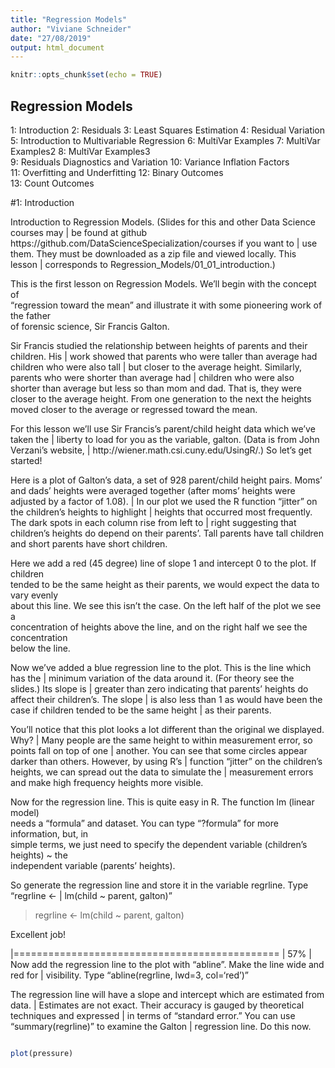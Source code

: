 ```yaml
---
title: "Regression Models"
author: "Viviane Schneider"
date: "27/08/2019"
output: html_document
---
```


```r
knitr::opts_chunk$set(echo = TRUE)
```

## Regression Models

1: Introduction
2: Residuals
3: Least Squares Estimation
4: Residual Variation  
5: Introduction to Multivariable Regression
6: MultiVar Examples
7: MultiVar Examples2 
8: MultiVar Examples3                      
9: Residuals Diagnostics and Variation
10: Variance Inflation Factors              
11: Overfitting and Underfitting 
12: Binary Outcomes                         
13: Count Outcomes          

#1: Introduction

Introduction to Regression Models. (Slides for this and other Data Science courses may
| be found at github https://github.com/DataScienceSpecialization/courses if you want to
| use them. They must be downloaded as a zip file and viewed locally. This lesson
| corresponds to Regression_Models/01_01_introduction.)

| This is the first lesson on Regression Models. We'll begin with the concept of
| "regression toward the mean" and illustrate it with some pioneering work of the father
| of forensic science, Sir Francis Galton.

 Sir Francis studied the relationship between heights of parents and their children. His
| work showed that parents who were taller than average had children who were also tall
| but closer to the average height. Similarly, parents who were shorter than average had
| children who were also shorter than average but less so than mom and dad. That is, they were closer to the average height. From one generation to the next the heights moved closer to the average or regressed toward the mean.

For this lesson we'll use Sir Francis's parent/child height data which we've taken the
| liberty to load for you as the variable, galton. (Data is from John Verzani's website,
| http://wiener.math.csi.cuny.edu/UsingR/.) So let's get started!

 Here is a plot of Galton's data, a set of 928 parent/child height pairs. Moms' and dads' heights were averaged together (after moms' heights were adjusted by a factor of 1.08).
| In our plot we used the R function "jitter" on the children's heights to highlight
| heights that occurred most frequently. The dark spots in each column rise from left to
| right suggesting that children's heights do depend on their parents'. Tall parents have tall children and short parents have short children.

| Here we add a red (45 degree) line of slope 1 and intercept 0 to the plot. If children
| tended to be the same height as their parents, we would expect the data to vary evenly
| about this line. We see this isn't the case. On the left half of the plot we see a
| concentration of heights above the line, and on the right half we see the concentration
| below the line.

 Now we've added a blue regression line to the plot. This is the line which has the
| minimum variation of the data around it. (For theory see the slides.) Its slope is
| greater than zero indicating that parents' heights do affect their children's. The slope
| is also less than 1 as would have been the case if children tended to be the same height
| as their parents.

 You'll notice that this plot looks a lot different than the original we displayed. Why?
| Many people are the same height to within measurement error, so points fall on top of one
| another. You can see that some circles appear darker than others. However, by using R's
| function "jitter" on the children's heights, we can spread out the data to simulate the
| measurement errors and make high frequency heights more visible.

| Now for the regression line. This is quite easy in R. The function lm (linear model)
| needs a "formula" and dataset. You can type "?formula" for more information, but, in
| simple terms, we just need to specify the dependent variable (children's heights) ~ the
| independent variable (parents' heights).

So generate the regression line and store it in the variable regrline. Type "regrline <-
| lm(child ~ parent, galton)"

> regrline <- lm(child ~ parent, galton)

| Excellent job!

  |==============================================                                   |  57%
| Now add the regression line to the plot with "abline". Make the line wide and red for
| visibility. Type "abline(regrline, lwd=3, col='red')"


 The regression line will have a slope and intercept which are estimated from data.
| Estimates are not exact. Their accuracy is gauged by theoretical techniques and expressed
| in terms of "standard error." You can use "summary(regrline)" to examine the Galton
| regression line. Do this now.







```r

```



```r
plot(pressure)
```


